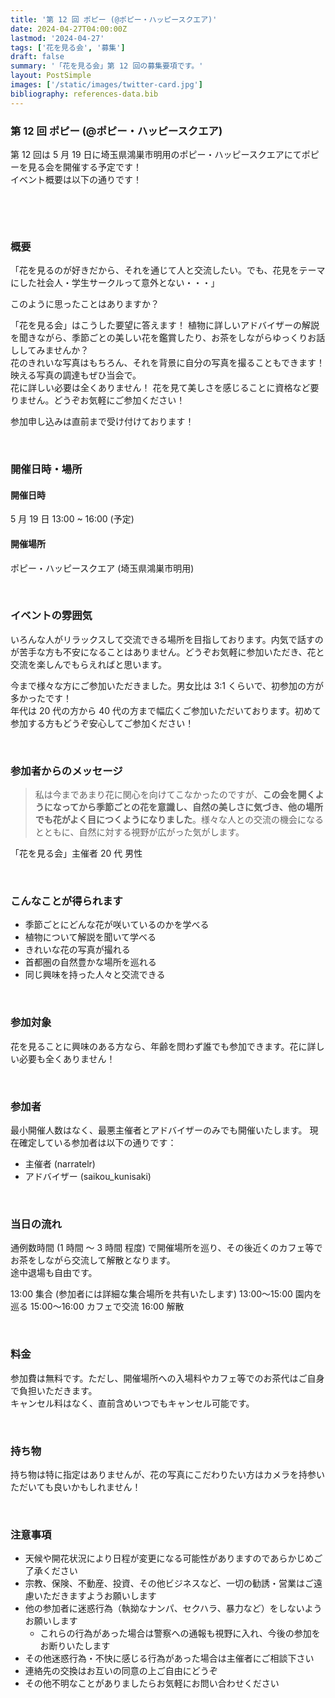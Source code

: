 ```yaml
---
title: '第 12 回 ポピー (@ポピー・ハッピースクエア)'
date: 2024-04-27T04:00:00Z
lastmod: '2024-04-27'
tags: ['花を見る会', '募集']
draft: false
summary: '「花を見る会」第 12 回の募集要項です。'
layout: PostSimple
images: ['/static/images/twitter-card.jpg']
bibliography: references-data.bib
---
```


### 第 12 回 ポピー (@ポピー・ハッピースクエア)

第 12 回は 5 月 19 日に埼玉県鴻巣市明用のポピー・ハッピースクエアにてポピーを見る会を開催する予定です！ <br />
イベント概要は以下の通りです！

<br />

<TOCInline toc={props.toc} exclude=".*ポピー.*" asDisclosure /> <br />

### 概要
「花を見るのが好きだから、それを通じて人と交流したい。でも、花見をテーマにした社会人・学生サークルって意外とない・・・」

このように思ったことはありますか？ 

「花を見る会」はこうした要望に答えます！ 植物に詳しいアドバイザーの解説を聞きながら、季節ごとの美しい花を鑑賞したり、お茶をしながらゆっくりお話ししてみませんか？ <br />
花のきれいな写真はもちろん、それを背景に自分の写真を撮ることもできます！ 映える写真の調達もぜひ当会で。 <br />
花に詳しい必要は全くありません！ 花を見て美しさを感じることに資格など要りません。どうぞお気軽にご参加ください！ <br />

参加申し込みは直前まで受け付けております！

<br />

### 開催日時・場所
#### 開催日時
5 月 19 日 13:00 ~ 16:00 (予定)

#### 開催場所
ポピー・ハッピースクエア (埼玉県鴻巣市明用)

<br />

### イベントの雰囲気
いろんな人がリラックスして交流できる場所を目指しております。内気で話すのが苦手な方も不安になることはありません。どうぞお気軽に参加いただき、花と交流を楽しんでもらえればと思います。

今まで様々な方にご参加いただきました。男女比は 3:1 くらいで、初参加の方が多かったです！ <br />
年代は 20 代の方から 40 代の方まで幅広くご参加いただいております。初めて参加する方もどうぞ安心してご参加ください！

<br />

### 参加者からのメッセージ

> 私は今まであまり花に関心を向けてこなかったのですが、**この会を開くようになってから季節ごとの花を意識し、自然の美しさに気づき、他の場所でも花がよく目につくようになりました**。様々な人との交流の機会になるとともに、自然に対する視野が広がった気がします。

「花を見る会」主催者 20 代 男性

<br />

### こんなことが得られます
- 季節ごとにどんな花が咲いているのかを学べる
- 植物について解説を聞いて学べる
- きれいな花の写真が撮れる
- 首都圏の自然豊かな場所を巡れる
- 同じ興味を持った人々と交流できる

<br />

### 参加対象
花を見ることに興味のある方なら、年齢を問わず誰でも参加できます。花に詳しい必要も全くありません！

<br />

### 参加者
最小開催人数はなく、最悪主催者とアドバイザーのみでも開催いたします。
現在確定している参加者は以下の通りです：

- 主催者 (narratelr)
- アドバイザー (saikou_kunisaki)

<br />

### 当日の流れ
通例数時間 (1 時間 〜 3 時間 程度) で開催場所を巡り、その後近くのカフェ等でお茶をしながら交流して解散となります。<br />
途中退場も自由です。

13:00 集合 (参加者には詳細な集合場所を共有いたします)
13:00〜15:00 園内を巡る
15:00〜16:00 カフェで交流
16:00 解散

<br />

### 料金
参加費は無料です。ただし、開催場所への入場料やカフェ等でのお茶代はご自身で負担いただきます。<br />
キャンセル料はなく、直前含めいつでもキャンセル可能です。

<br />

### 持ち物
持ち物は特に指定はありませんが、花の写真にこだわりたい方はカメラを持参いただいても良いかもしれません！

<br />

### 注意事項
- 天候や開花状況により日程が変更になる可能性がありますのであらかじめご了承ください
- 宗教、保険、不動産、投資、その他ビジネスなど、一切の勧誘・営業はご遠慮いただきますようお願いします
- 他の参加者に迷惑行為（執拗なナンパ、セクハラ、暴力など）をしないようお願いします
    - これらの行為があった場合は警察への通報も視野に入れ、今後の参加をお断りいたします
- その他迷惑行為・不快に感じる行為があった場合は主催者にご相談下さい
- 連絡先の交換はお互いの同意の上ご自由にどうぞ
- その他不明なことがありましたらお気軽にお問い合わせください
